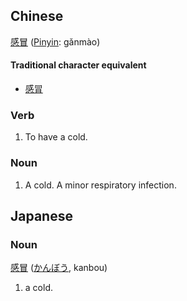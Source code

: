 ==Chinese==
[[感]][[冒]] ([[Pinyin]]: gǎnmào)

====Traditional character equivalent====
*[[感冐]]

===Verb===
# To have a cold.

===Noun===
# A cold.  A minor respiratory infection.

==Japanese==
===Noun===
[[感]][[冒]] ([[かんぼう]], kanbou)

# a cold.